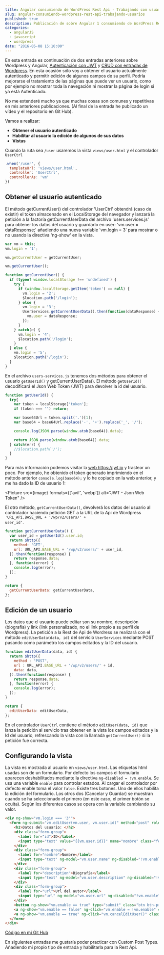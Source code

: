 ---
title: Angular consumiendo de WordPress Rest Api - Trabajando con usuarios
slug: angular-consumiendo-wordpress-rest-api-trabajando-usuarios
published: true
description: Publicación de sobre Angular 1 consumiendo de WordPress Rest Api - Trabajando con usuarios
categories:
  - angularJS
  - javascript
  - wordpress
date: "2016-05-08 15:10:00"
---


En esta entrada es continuación de dos entradas anteriores sobre Wordpress y Angular, <a href="angular-consumiendo-wordpress-rest-api-autenticacion/">Autenticación con JWT</a> y <a href="angular-consumiendo-wordpress-rest-api-crud/">CRUD con entradas de Wordpress</a>. En esta ocasión sólo voy a obtener el usuario actualmente autenticado y permitir edición de algunos campos de su perfil. Podría mejorarse el tratamiento de las páginas que puede ver un usuario, como por ejemplo no mostrar toda la navegación ni mostrar la página de login si ya está Autenticado.

No me extenderé mucho ya que muchas cosas son comunes y repetitivas en mis anteriores publicaciones. (Al final de la entrada he publicado un vídeo y el repositorio en Git Hub).

Vamos a realizar:

- **Obtener el usuario autenticado**
- **Habilitar al usuario la edición de algunos de sus datos**
- **Vistas**

Cuando la ruta sea <code>/user</code> usaremos la vista <code>views/user.html</code> y el controlador <code>UserCtrl</code>

```javascript
.when('/user', {
  templateUrl: 'views/user.html',
  controller: 'UserCtrl',
  controllerAs: 'vm'
})
```

## Obtener el usuario autenticado
El método getCurrentUser() del controlador 'UserCtrl' obtendrá (caso de existir) el token almacenado en el LocalStorage del navegador y lanzará la petición a la factoría getCurrentUserData del archivo 'users.services.js' para obtener los datos del usuario y guardarlo en user: 'vm.user = dataResponse;' añadiendo una nueva variable 'vm.login = 3' para mostrar o no usando la directiva 'ng-show' en la vista.

```javascript
var vm = this;
vm.login = '1';

vm.getCurrentUser = getCurrentUser;

vm.getCurrentUser();

function getCurrentUser() {
  if (typeof window.localStorage !== 'undefined') {
    try {
      if (window.localStorage.getItem('token') == null) {
        vm.login = '2';
        $location.path('/login');
      } else {
        vm.login = '3';
        UserServices.getCurrentUserData().then(function(dataResponse) {
          vm.user = dataResponse;
        });
      }
    } catch(e) {
      vm.login = '4';
      $location.path('/login');
    }
  } else {
    vm.login = '5';
    $location.path('/login');
  }
}
```

En el archivo <code>users-services.js</code> tenemos dos métodos para obtener el usuario <code>getUserId()</code> y getCurrentUserData(). El método <code>getUserId()</code> decodificará el Json Web Token (JWT) para devolver la id del usuario.

```javascript
function getUserId() {
  try{
    var token = localStorage['token'];
    if (token === '') return;

    var base64Url = token.split('.')[1];
    var base64 = base64Url.replace('-', '+').replace('_', '/');

    console.log(JSON.parse(window.atob(base64)).data);

    return JSON.parse(window.atob(base64)).data;
  } catch(err) {
    //$location.path('/');
  }
}
```

Para más información podemos visitar la <a href="https://jwt.io/" target="_blank">web https://jwt.io</a> y trastear un poco. Por ejemplo, he obtenido el token generado imprimiendo en el método anterior <code>console.log(base64);</code> y lo he copiado en la web anterior, y me ha dado la ID de usuario 1:

<Picture src={image} formats={['avif', 'webp']} alt="JWT - Json Web Token" />

El otro método, <code>getCurrentUserData()</code>, devolverá los datos del usuario al controlador haciendo petición GET a la URL de la Api de Wordpress <code>'URL_API.BASE_URL + '/wp/v2/users/' + user_id'</code>.

```javascript
function getCurrentUserData() {
  var user_id = getUserId().user.id;
  return $http({
    method: 'GET',
    url: URL_API.BASE_URL + '/wp/v2/users/' + user_id,
  }).then(function(response) {
    return response.data;
  }, function(error) {
    console.log(error);
  });
}

return {
  getCurrentUserData: getCurrentUserData,
};
```

## Edición de un usuario
Los datos que el usuario puede editar son su nombre, descripción (biografía) y link (link personalizado, no el link propio a su perfil de Wordpress). La petición a la Rest de Api de Wordress se realizará con el método <code>editUserData(data, id)</code> del servicio <code>UserServices</code> mediante POST pasando como parámetro los campos editados y la ID del usuario.

```javascript
function editUserData(data, id) {
  return $http({
    method : "POST",
    url : URL_API.BASE_URL + '/wp/v2/users/' + id,
    data: data,
  }).then(function(response) {
    return response.data;
  }, function(error) {
    console.log(error);
  });
}

return {
  editUserData: editUserData,
};
```

En el controlador <code>UserCtrl</code> contiene el método <code>editUser(data, id)</code> que lanza la petición al servicio tras obtener en la vista los campos editados y la Id del usuario, refrescando la vista con la llamada <code>getCurrentUser()</code> si la petición fue correcta.

## Configurando la vista

La vista es mostrada al usuario en <code>views/user.html</code>. Las etiquetas html usadas son de un formulario. Por defecto los campos el formulario aparecen deshabilitados mediante la directiva <code>ng-disabled = !vm.enable</code>. Se usa una variable <code>enable</code> para controlar estados. Al cargar el controlador por defecto enable toma el valor <code>false</code>. Existe tres botones. Uno de ellos habilita la edición del formulario. Los otros dos (Cancelar y Guardar) se muestran cuando se ha seleccionado el primero (en este caso, el primer botón se oculta). Según los diferentes casos se opera con la variable cambiando su valor.

```html
<div ng-show="vm.login === '3'">
  <form ng-submit="vm.editUser(vm.user, vm.user.id)" method="post" role="form">
    <h2>Datos del usuario: </h2>
    <div class="form-group">
      <label for="id">ID</label>
      <input type="text" value="{{vm.user.id}}" name="nombre" class="form-control" disabled>
    </div>
    <div class="form-group">
      <label for="nombre">Nombre</label>
      <input type="text" ng-model="vm.user.name" ng-disabled="!vm.enable" value="{{vm.user.name}}" name="nombre" class="form-control">
    </div>
    <div class="form-group">
      <label for="description">Biografía</label>
      <input type="text" ng-model="vm.user.description" ng-disabled="!vm.enable" value="{{vm.user.description}}" name="description" class="form-control">
    </div>
    <div class="form-group">
      <label for="url">Url del autor</label>
      <input type="url" ng-model="vm.user.url" ng-disabled="!vm.enable" value="{{vm.user.url}}" name="url" class="form-control">
    </div>
    <button ng-show="vm.enable == true" type="submit" class="btn btn-primary">Guardar cambios</button>
    <a ng-show="vm.enable == false" ng-click="vm.enable = !vm.enable" class="btn btn-default">Habilitar edición</a>
    <a ng-show="vm.enable == true" ng-click="vm.cancelEditUser()" class="btn btn-danger">Cancelar</a>
  </form>
</div>
```

<a href="https://github.com/ivanalbizu/angular_wordpress_rest_api" target="_blank" rel="noopener">Código en mi Git Hub</a>

En siguientes entradas me gustaría poder practicar con Custom Post Types. Añadiendo mi propio tipo de entrada y habilitarla para la Rest Api.